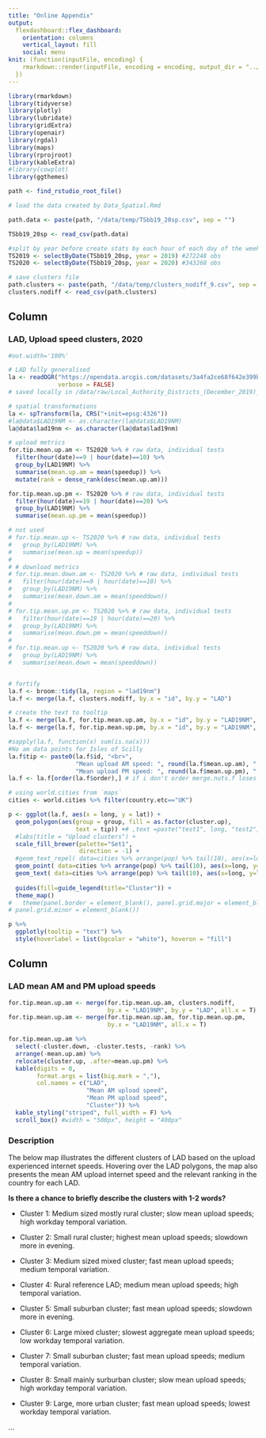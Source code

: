 ```yaml
---
title: "Online Appendix"
output: 
  flexdashboard::flex_dashboard:
    orientation: columns
    vertical_layout: fill
    social: menu
knit: (function(inputFile, encoding) {
    rmarkdown::render(inputFile, encoding = encoding, output_dir = "../paper/v2_taylor_francis/")
  })
---
```


```r
library(rmarkdown)
library(tidyverse)
library(plotly)
library(lubridate)
library(gridExtra)
library(openair)
library(rgdal)
library(maps)
library(rprojroot)
library(kableExtra)
#library(cowplot)
library(ggthemes)

path <- find_rstudio_root_file()
```

```r
# load the data created by Data_Spatial.Rmd

path.data <- paste(path, "/data/temp/TSbb19_20sp.csv", sep = "")

TSbb19_20sp <- read_csv(path.data)

#split by year before create stats by each hour of each day of the week
TS2019 <- selectByDate(TSbb19_20sp, year = 2019) #272248 obs
TS2020 <- selectByDate(TSbb19_20sp, year = 2020) #343268 obs

# save clusters file
path.clusters <- paste(path, "/data/temp/clusters_nodiff_9.csv", sep = "")
clusters.nodiff <- read_csv(path.clusters)
```

Column 
-----------------------------------------------------------------------

### LAD, Upload speed clusters, 2020 

```r
#out.width='100%'

# LAD fully generalised
la <- readOGR("https://opendata.arcgis.com/datasets/3a4fa2ce68f642e399b4de07643eeed3_0.geojson",
              verbose = FALSE)
# saved locally in /data/raw/Local_Authority_Districts_(December_2019)_Boundaries_UK_BUC.geojson

# spatial transformations
la <- spTransform(la, CRS("+init=epsg:4326"))
#la@data$LAD19NM <- as.character(la@data$LAD19NM)
la@data$lad19nm <- as.character(la@data$lad19nm)

# upload metrics
for.tip.mean.up.am <- TS2020 %>% # raw data, individual tests
  filter(hour(date)==9 | hour(date)==10) %>% 
  group_by(LAD19NM) %>%
  summarise(mean.up.am = mean(speedup)) %>% 
  mutate(rank = dense_rank(desc(mean.up.am)))

for.tip.mean.up.pm <- TS2020 %>% # raw data, individual tests
  filter(hour(date)==19 | hour(date)==20) %>%
  group_by(LAD19NM) %>%
  summarise(mean.up.pm = mean(speedup))

# not used
# for.tip.mean.up <- TS2020 %>% # raw data, individual tests
#   group_by(LAD19NM) %>%
#   summarise(mean.up = mean(speedup)) 
# 
# # download metrics
# for.tip.mean.down.am <- TS2020 %>% # raw data, individual tests
#   filter(hour(date)==9 | hour(date)==10) %>% 
#   group_by(LAD19NM) %>%
#   summarise(mean.down.am = mean(speeddown)) 
# 
# for.tip.mean.up.pm <- TS2020 %>% # raw data, individual tests
#   filter(hour(date)==19 | hour(date)==20) %>% 
#   group_by(LAD19NM) %>%
#   summarise(mean.down.pm = mean(speeddown)) 
# 
# for.tip.mean.up <- TS2020 %>% # raw data, individual tests
#   group_by(LAD19NM) %>%
#   summarise(mean.down = mean(speeddown)) 


# fortify
la.f <- broom::tidy(la, region = "lad19nm")
la.f <- merge(la.f, clusters.nodiff, by.x = "id", by.y = "LAD")

# create the text to tooltip
la.f <- merge(la.f, for.tip.mean.up.am, by.x = "id", by.y = "LAD19NM", all.x=T)
la.f <- merge(la.f, for.tip.mean.up.pm, by.x = "id", by.y = "LAD19NM", all.x=T)

#sapply(la.f, function(x) sum(is.na(x)))
#No am data points for Isles of Scilly
la.f$tip <- paste0(la.f$id, "<br>",
                   "Mean upload AM speed: ", round(la.f$mean.up.am), " Kbps", "<br>",
                   "Mean upload PM speed: ", round(la.f$mean.up.pm), " Kbps")
la.f <- la.f[order(la.f$order),] # if i don't order merge.nuts.f loses order and the map has gaps

# using world.cities from `maps`
cities <- world.cities %>% filter(country.etc=="UK")

p <- ggplot(la.f, aes(x = long, y = lat)) +
  geom_polygon(aes(group = group, fill = as.factor(cluster.up), 
                   text = tip)) +# ,text =paste("test1", long, "test2", lat)
  #labs(title = "Upload clusters") +
  scale_fill_brewer(palette="Set1", 
                    direction = -1) +
  #geom_text_repel( data=cities %>% arrange(pop) %>% tail(10), aes(x=long, y=lat, label=name), size=4) +
  geom_point( data=cities %>% arrange(pop) %>% tail(10), aes(x=long, y=lat), color="black", size=0.5) +
  geom_text( data=cities %>% arrange(pop) %>% tail(10), aes(x=long, y=lat, label=name), size=3) +
  
  guides(fill=guide_legend(title="Cluster")) +
  theme_map()
#   theme(panel.border = element_blank(), panel.grid.major = element_blank(),
# panel.grid.minor = element_blank())

p %>%
  ggplotly(tooltip = "text") %>%
  style(hoverlabel = list(bgcolor = "white"), hoveron = "fill")
```

Column
-----------------------------------------------------------------------

### LAD mean AM and PM upload speeds

```r
for.tip.mean.up.am <- merge(for.tip.mean.up.am, clusters.nodiff, 
                            by.x = "LAD19NM", by.y = "LAD", all.x = T)
for.tip.mean.up.am <- merge(for.tip.mean.up.am, for.tip.mean.up.pm, 
                            by.x = "LAD19NM", all.x = T)

for.tip.mean.up.am %>% 
  select(-cluster.down, -cluster.tests, -rank) %>% 
  arrange(-mean.up.am) %>% 
  relocate(cluster.up, .after=mean.up.pm) %>% 
  kable(digits = 0,
        format.args = list(big.mark = ","),
        col.names = c("LAD",
                      "Mean AM upload speed",
                      "Mean PM upload speed",
                      "Cluster")) %>% 
  kable_styling("striped", full_width = F) %>% 
  scroll_box() #width = "500px", height = "400px"
```

### Description

The below map illustrates the different clusters of LAD based on the upload 
experienced internet speeds. Hovering over the LAD polygons, the map also presents
the mean AM upload internet speed and the relevant ranking in the country for each 
LAD.

**Is there a chance to briefly describe the clusters with 1-2 words?**

- Cluster 1: Medium sized mostly rural cluster; slow mean upload speeds; high workday temporal variation.

- Cluster 2: Small rural cluster; highest mean upload speeds; slowdown more in evening.

- Cluster 3: Medium sized mixed cluster; fast mean upload speeds; medium temporal variation.

- Cluster 4: Rural reference LAD; medium mean upload speeds; high temporal variation.

- Cluster 5: Small suburban cluster; fast mean upload speeds; slowdown more in evening.

- Cluster 6: Large mixed cluster; slowest aggregate mean upload speeds; low workday temporal variation.

- Cluster 7: Small suburban cluster; fast mean upload speeds; medium temporal variation.

- Cluster 8: Small mainly surburban cluster; slow mean upload speeds; high workday temporal variation.

- Cluster 9: Large, more urban cluster; fast mean upload speeds; lowest workday temporal variation.

...
